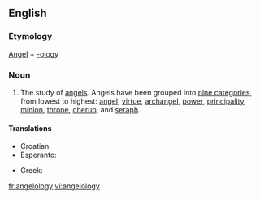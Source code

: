 ==English==

===Etymology===
[[Angel]] + [[-ology]]

===Noun===
{{en-noun|angelologies|-}}
#The study of [[angel]]s.  Angels have been grouped into [[w:Christian angelic hierarchy|nine categories]], from lowest to highest: [[angel]], [[virtue]], [[archangel]], [[power]], [[principality]], [[minion]], [[throne]], [[cherub]], and [[seraph]].

====Translations====
{{trans-top|study of angels}}
* Croatian: {{t-|hr|angelologija|f}}
* Esperanto: {{t|eo|anĝelologio}}
{{trans-mid}}
* Greek: {{t|el|αγγελολογία|f|tr=angelología|sc=Grek}}
{{trans-bottom}}

[[fr:angelology]]
[[vi:angelology]]